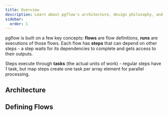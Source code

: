 ```yaml
---
title: Overview
description: Learn about pgflow's architecture, design philosophy, and key concepts
sidebar:
  order: 1
---
```



pgflow is built on a few key concepts: **flows** are flow definitions, **runs** are executions of those flows. Each flow has **steps** that can depend on other steps - a step waits for its dependencies to complete and gets access to their outputs.

Steps execute through **tasks** (the actual units of work) - regular steps have 1 task, but map steps create one task per array element for parallel processing.

## Architecture

<CardGrid>
  <LinkCard
    title="How pgflow Works"
    href="/concepts/how-pgflow-works/"
    description="A gentle, 10-minute introduction to pgflow's architecture, state model, and execution cycle"
  />
  <LinkCard
    title="Three-layer architecture"
    href="/concepts/three-layer-architecture/"
    description="Deep dive into pgflow's separation of concerns: DSL, SQL Core, and Worker layers"
  />
  <LinkCard
    title="Data Model"
    href="/concepts/data-model/"
    description="Understanding pgflow's database schema design and table relationships"
  />
</CardGrid>

## Defining Flows

<CardGrid>
  <LinkCard
    title="Understanding flows"
    href="/concepts/understanding-flows/"
    description="Learn how flows work in pgflow, from syntax to execution"
  />
  <LinkCard
    title="Map Steps"
    href="/concepts/map-steps/"
    description="Understanding parallel array processing with map steps in pgflow workflows"
  />
  <LinkCard
    title="Context object"
    href="/concepts/context-object/"
    description="Understanding how pgflow provides platform resources to handlers through context"
  />
  <LinkCard
    title="Naming steps"
    href="/concepts/naming-steps/"
    description="Best practices for naming flows and steps"
  />
</CardGrid>
